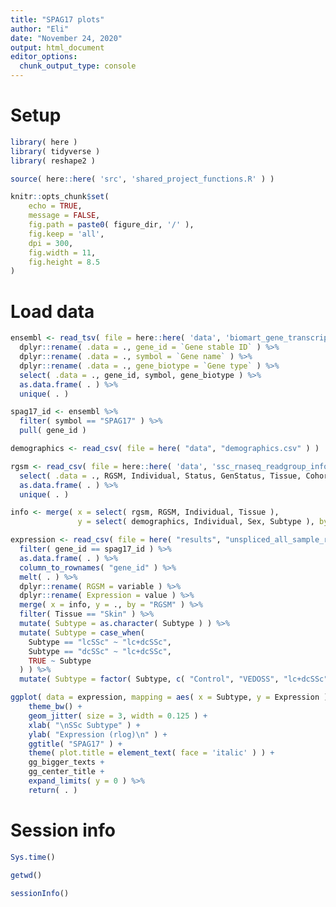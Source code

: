 ```yaml
---
title: "SPAG17 plots"
author: "Eli"
date: "November 24, 2020"
output: html_document
editor_options: 
  chunk_output_type: console
---
```


# Setup
```r
library( here )
library( tidyverse )
library( reshape2 )
```

```r
source( here::here( 'src', 'shared_project_functions.R' ) )
```

```r
knitr::opts_chunk$set(
	echo = TRUE,
	message = FALSE,
	fig.path = paste0( figure_dir, '/' ),
	fig.keep = 'all',
	dpi = 300,
	fig.width = 11,
	fig.height = 8.5
)
```

# Load data
```r
ensembl <- read_tsv( file = here::here( 'data', 'biomart_gene_transcript_map.txt.gz' ), col_names = TRUE ) %>%
  dplyr::rename( .data = ., gene_id = `Gene stable ID` ) %>%
  dplyr::rename( .data = ., symbol = `Gene name` ) %>%
  dplyr::rename( .data = ., gene_biotype = `Gene type` ) %>%
  select( .data = ., gene_id, symbol, gene_biotype ) %>%
  as.data.frame( . ) %>%
  unique( . )

spag17_id <- ensembl %>%
  filter( symbol == "SPAG17" ) %>%
  pull( gene_id )
```

```r
demographics <- read_csv( file = here( "data", "demographics.csv" ) )
```

```r
rgsm <- read_csv( file = here::here( 'data', 'ssc_rnaseq_readgroup_info.csv' ) ) %>%
  select( .data = ., RGSM, Individual, Status, GenStatus, Tissue, Cohort, Machine, Cycles ) %>%
  as.data.frame( . ) %>%
  unique( . )
```

```r
info <- merge( x = select( rgsm, RGSM, Individual, Tissue ),
               y = select( demographics, Individual, Sex, Subtype ), by = "Individual" )
```

```r
expression <- read_csv( file = here( "results", "unspliced_all_sample_rlog.csv.gz" ) ) %>%
  filter( gene_id == spag17_id ) %>%
  as.data.frame( . ) %>%
  column_to_rownames( "gene_id" ) %>%
  melt( . ) %>%
  dplyr::rename( RGSM = variable ) %>%
  dplyr::rename( Expression = value ) %>%
  merge( x = info, y = ., by = "RGSM" ) %>%
  filter( Tissue == "Skin" ) %>%
  mutate( Subtype = as.character( Subtype ) ) %>%
  mutate( Subtype = case_when(
    Subtype == "lcSSc" ~ "lc+dcSSc",
    Subtype == "dcSSc" ~ "lc+dcSSc",
    TRUE ~ Subtype
  ) ) %>%
  mutate( Subtype = factor( Subtype, c( "Control", "VEDOSS", "lc+dcSSc", "SSS" ) ) )
```

```r
ggplot( data = expression, mapping = aes( x = Subtype, y = Expression ) ) +
  	theme_bw() +
  	geom_jitter( size = 3, width = 0.125 ) +
  	xlab( "\nSSc Subtype" ) +
  	ylab( "Expression (rlog)\n" ) +
    ggtitle( "SPAG17" ) +
    theme( plot.title = element_text( face = 'italic' ) ) +
    gg_bigger_texts +
  	gg_center_title +
    expand_limits( y = 0 ) %>%
    return( . )
```

# Session info
```r
Sys.time()

getwd()
  
sessionInfo()
```
